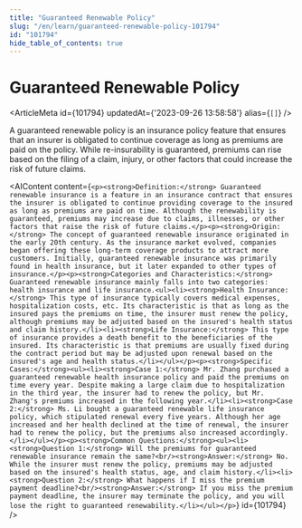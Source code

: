 ```yaml
---
title: "Guaranteed Renewable Policy"
slug: "/en/learn/guaranteed-renewable-policy-101794"
id: "101794"
hide_table_of_contents: true
---
```



# Guaranteed Renewable Policy

<ArticleMeta id={101794} updatedAt={'2023-09-26 13:58:58'} alias={`[]`} />
<div className='border-solid border-b border-t-0 my-4 border-[var(--ifm-color-gray-300)]' />

A guaranteed renewable policy is an insurance policy feature that ensures that an insurer is obligated to continue coverage as long as premiums are paid on the policy. While re-insurability is guaranteed, premiums can rise based on the filing of a claim, injury, or other factors that could increase the risk of future claims.

<AIContent content={`<p><strong>Definition:</strong> Guaranteed renewable insurance is a feature in an insurance contract that ensures the insurer is obligated to continue providing coverage to the insured as long as premiums are paid on time. Although the renewability is guaranteed, premiums may increase due to claims, illnesses, or other factors that raise the risk of future claims.</p><p><strong>Origin:</strong> The concept of guaranteed renewable insurance originated in the early 20th century. As the insurance market evolved, companies began offering these long-term coverage products to attract more customers. Initially, guaranteed renewable insurance was primarily found in health insurance, but it later expanded to other types of insurance.</p><p><strong>Categories and Characteristics:</strong> Guaranteed renewable insurance mainly falls into two categories: health insurance and life insurance.<ul><li><strong>Health Insurance:</strong> This type of insurance typically covers medical expenses, hospitalization costs, etc. Its characteristic is that as long as the insured pays the premiums on time, the insurer must renew the policy, although premiums may be adjusted based on the insured's health status and claim history.</li><li><strong>Life Insurance:</strong> This type of insurance provides a death benefit to the beneficiaries of the insured. Its characteristic is that premiums are usually fixed during the contract period but may be adjusted upon renewal based on the insured's age and health status.</li></ul></p><p><strong>Specific Cases:</strong><ul><li><strong>Case 1:</strong> Mr. Zhang purchased a guaranteed renewable health insurance policy and paid the premiums on time every year. Despite making a large claim due to hospitalization in the third year, the insurer had to renew the policy, but Mr. Zhang's premiums increased in the following year.</li><li><strong>Case 2:</strong> Ms. Li bought a guaranteed renewable life insurance policy, which stipulated renewal every five years. Although her age increased and her health declined at the time of renewal, the insurer had to renew the policy, but the premiums also increased accordingly.</li></ul></p><p><strong>Common Questions:</strong><ul><li><strong>Question 1:</strong> Will the premiums for guaranteed renewable insurance remain the same?<br/><strong>Answer:</strong> No. While the insurer must renew the policy, premiums may be adjusted based on the insured's health status, age, and claim history.</li><li><strong>Question 2:</strong> What happens if I miss the premium payment deadline?<br/><strong>Answer:</strong> If you miss the premium payment deadline, the insurer may terminate the policy, and you will lose the right to guaranteed renewability.</li></ul></p>`} id={101794} />

